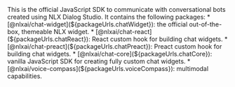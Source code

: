 

<PageTitle pretitle="Introduction" title="Getting started" />

<Prose>
This is the official JavaScript SDK to communicate with conversational bots created using NLX Dialog Studio. It contains the following packages:
* [@nlxai/chat-widget](${packageUrls.chatWidget}): the official out-of-the-box, themeable NLX widget.
* [@nlxai/chat-react](${packageUrls.chatReact}): React custom hook for building chat widgets.
* [@nlxai/chat-preact](${packageUrls.chatPreact}): Preact custom hook for building chat widgets.
* [@nlxai/chat-core](${packageUrls.chatCore}): vanilla JavaScript SDK for creating fully custom chat widgets.
* [@nlxai/voice-compass](${packageUrls.voiceCompass}): multimodal capabilities.
</Prose>
